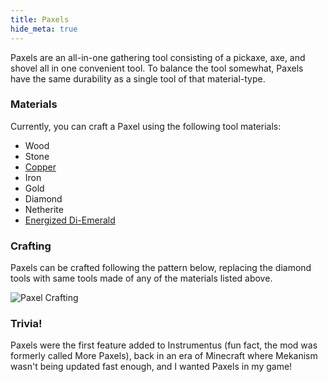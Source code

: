 ```yaml
---
title: Paxels
hide_meta: true
---
```


Paxels are an all-in-one gathering tool consisting of a pickaxe, axe, and shovel all in one convenient tool. To balance the tool somewhat, Paxels have the same durability as a single tool of that material-type.

### Materials

Currently, you can craft a Paxel using the following tool materials:
* Wood
* Stone
* [Copper](/mod/instrumentus/docs/coppertools)
* Iron
* Gold
* Diamond
* Netherite
* [Energized Di-Emerald](/mod/instrumentus/docs/energized)

### Crafting

Paxels can be crafted following the pattern below, replacing the diamond tools with same tools made of any of the materials listed above.

![Paxel Crafting](https://beanxxbot.com/pictures/PaxelCrafting2.png)

### Trivia!

Paxels were the first feature added to Instrumentus (fun fact, the mod was formerly called More Paxels), back in an era of Minecraft where Mekanism wasn't being updated fast enough, and I wanted Paxels in my game!